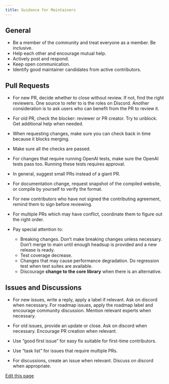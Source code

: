 ```yaml
---
title: Guidance for Maintainers
---
```


## General

- Be a member of the community and treat everyone as a member. Be inclusive.
- Help each other and encourage mutual help.
- Actively post and respond.
- Keep open communication.
- Identify good maintainer candidates from active contributors.

## Pull Requests

- For new PR, decide whether to close without review. If not, find the right reviewers. One source to refer to is the roles on Discord. Another consideration is to ask users who can benefit from the PR to review it.

- For old PR, check the blocker: reviewer or PR creator. Try to unblock. Get additional help when needed.
- When requesting changes, make sure you can check back in time because it blocks merging.
- Make sure all the checks are passed.
- For changes that require running OpenAI tests, make sure the OpenAI tests pass too. Running these tests requires approval.
- In general, suggest small PRs instead of a giant PR.
- For documentation change, request snapshot of the compiled website, or compile by yourself to verify the format.
- For new contributors who have not signed the contributing agreement, remind them to sign before reviewing.
- For multiple PRs which may have conflict, coordinate them to figure out the right order.
- Pay special attention to:
  - Breaking changes. Don’t make breaking changes unless necessary. Don’t merge to main until enough headsup is provided and a new release is ready.
  - Test coverage decrease.
  - Changes that may cause performance degradation. Do regression test when test suites are available.
  - Discourage **change to the core library** when there is an alternative.

## Issues and Discussions

- For new issues, write a reply, apply a label if relevant. Ask on discord when necessary. For roadmap issues, apply the roadmap label and encourage community discussion. Mention relevant experts when necessary.

- For old issues, provide an update or close. Ask on discord when necessary. Encourage PR creation when relevant.
- Use “good first issue” for easy fix suitable for first-time contributors.
- Use “task list” for issues that require multiple PRs.
- For discussions, create an issue when relevant. Discuss on discord when appropriate.

<div className="edit-url-container">
    <a className="edit-url" href="https://github.com/ag2ai/ag2/edit/main/website/docs/contributor-guide/maintainer.mdx" target='_blank'><Icon icon="pen" iconType="solid" size="13px"/> Edit this page</a>
</div>
